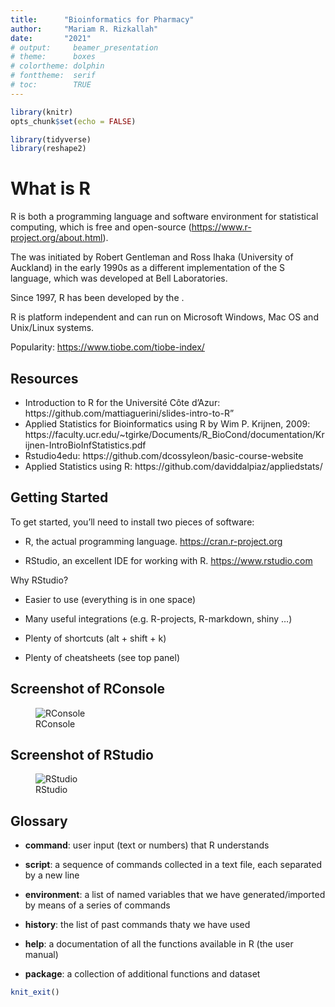 ```yaml
---
title:      "Bioinformatics for Pharmacy"
author:     "Mariam R. Rizkallah"
date:       "2021"
# output:     beamer_presentation
# theme:      boxes
# colortheme: dolphin
# fonttheme:  serif
# toc:        TRUE
---
```


```r
library(knitr)
opts_chunk$set(echo = FALSE)

library(tidyverse)
library(reshape2)
```

# What is R

R is both a programming language and software environment for statistical computing, which is free and open-source (<https://www.r-project.org/about.html>).

The \emph{R Project} was initiated by Robert Gentleman and Ross Ihaka (University of Auckland) in the early 1990s as a different implementation of the S language, which was developed at Bell Laboratories.

Since 1997, R has been developed by the \emph{R Development Core Team}.

R is platform independent and can run on Microsoft Windows, Mac OS and Unix/Linux systems.

Popularity: <https://www.tiobe.com/tiobe-index/>

## Resources
* Introduction to R for the Université Côte d'Azur: https://github.com/mattiaguerini/slides-intro-to-R"
* Applied Statistics for Bioinformatics using R by Wim P. Krijnen, 2009: https://faculty.ucr.edu/~tgirke/Documents/R_BioCond/documentation/Krijnen-IntroBioInfStatistics.pdf
* Rstudio4edu: https://github.com/dcossyleon/basic-course-website
* Applied Statistics using R: https://github.com/daviddalpiaz/appliedstats/

## Getting Started
To get started, you'll need to install two pieces of software:

- R, the actual programming language. <https://cran.r-project.org>

- RStudio, an excellent IDE for working with R. <https://www.rstudio.com>

Why RStudio?\footnote{\scriptsize You must have installed R before using RStudio.}

- Easier to use (everything is in one space)

- Many useful integrations (e.g. R-projects, R-markdown, shiny ...)

- Plenty of shortcuts (alt + shift + k)

- Plenty of cheatsheets (see top panel)

## Screenshot of RConsole
![RConsole](figures/r_console.png)

## Screenshot of RStudio
![RStudio](figures/r_studio.png)

## Glossary
- **command**: user input (text or numbers) that R understands

- **script**: a sequence of commands collected in a text file, each separated by a new line

- **environment**: a list of named variables that we have generated/imported by means of a series of commands

- **history**: the list of past commands thaty we have used

- **help**: a documentation of all the functions available in R (the user manual)

- **package**: a collection of additional functions and dataset

```r
knit_exit()
```
